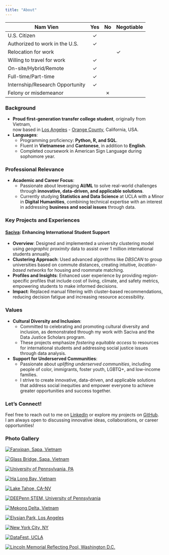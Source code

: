 ```yaml
---
title: "About"
---
```


| Nam Vien                          | Yes 	| No 	| Negotiable 	|
|---------------------------------	|:---:	|:--:	|-------------	|
| U.S. Citizen                    	|  ✓   	|    	|             	|
| Authorized to work in the U.S.  	|  ✓   	|    	|             	|
| Relocation for work               |     	|    	|   ✓          	|
| Willing to travel for work      	|  ✓   	|    	|             	|
| On-site/Hybrid/Remote           	|  ✓   	|    	|             	|
| Full-time/Part-time             	|  ✓   	|    	|             	|
| Internship/Research Opportunity 	|  ✓   	|    	|             	|
| Felony or misdemeanor             |     	|✗    	|             	|

  
### Background
- **Proud first-generation transfer college student**, originally from Vietnam,  
  now based in [Los Angeles](https://maps.app.goo.gl/S5WsAXxVuwJE7ZVh7){target="_blank"} - [Orange County](https://maps.app.goo.gl/FqpMRFZHZqRwJhdC9){target="_blank"}, California, USA.
- **Languages**:
  - Programming proficiency: **Python, R, and SQL**.
  - Fluent in **Vietnamese** and **Cantonese**, in addition to **English**. 
  - Completed coursework in American Sign Language during sophomore year.

### Professional Relevance
- **Academic and Career Focus**: 
  - Passionate about leveraging **AI/ML** to solve real-world challenges through **innovative, data-driven, and applicable solutions**.  
  - Currently studying **Statistics and Data Science** at UCLA with a Minor in **Digital Humanities**, combining technical expertise with an interest in addressing **business and social issues** through data.

### Key Projects and Experiences
#### [**Saciva**](https://namvien.netlify.app/projects/project%201/project%201){target="_blank"}: Enhancing International Student Support
- **Overview**: Designed and implemented a university clustering model using *geographic proximity* data to assist over 1 million international students annually.
- **Clustering Approach**: Used advanced algorithms like *DBSCAN* to group universities based on commute distances, creating intuitive, *location-based networks* for housing and roommate matching.
- **Profiles and Insights**: Enhanced user experience by providing region-specific profiles that include cost of living, climate, and safety metrics, empowering students to make informed decisions.
- **Impact**: Replaced manual filtering with cluster-based recommendations, reducing decision fatigue and increasing resource accessibility.

### Values
- **Cultural Diversity and Inclusion**: 
  - Committed to celebrating and promoting cultural diversity and inclusion, as demonstrated through my work with Saciva and the Data Justice Scholars program.  
  - These projects emphasize *fostering equitable access* to resources for international students and addressing social justice issues through data analysis. \
- **Support for Underserved Communities**: 
  - Passionate about *uplifting underserved communities*, including people of color, immigrants, foster youth, LGBTQ+, and low-income families.  
  - I strive to create innovative, data-driven, and applicable solutions that address social inequities and empower everyone to achieve greater opportunities and success together.

### Let’s Connect!
Feel free to reach out to me on [LinkedIn](http://www.linkedin.com/in/namvien){target="_blank"} or explore my projects on [GitHub](https://github.com/namvien94?tab=repositories){target="_blank"}.  
I am always open to discussing innovative ideas, collaborations, or career opportunities!

### Photo Gallery

::: {.grid .grid-cols-3 .gap-4}

::: {.g-col}
[![Fanxipan, Sapa, Vietnam](IMG_0322.jpeg)](IMG_0322.jpeg){target="_blank" data-title="Fanxipan, Vietnam"}
:::

::: {.g-col}
[![Glass Bridge, Sapa, Vietnam](IMG_0528.jpeg)](IMG_0528.jpeg){target="_blank" data-title="Glass Bridge, Sapa, Vietnam"}
:::

::: {.g-col}
[![University of Pennsylvania, PA](IMG_2052.JPG)](IMG_2052.JPG){target="_blank" data-title="UPenn, PA"}
:::

::: {.g-col}
[![Ha Long Bay, Vietnam](IMG_0917.jpeg)](IMG_0917.jpeg){target="_blank" data-title="Ha Long Bay, Vietnam"}
:::

::: {.g-col}
[![Lake Tahoe, CA-NV](IMG_0501.jpeg)](IMG_0501.jpeg){target="_blank" data-title="Lake Tahoe, CA-NV"}
:::

::: {.g-col}
[![DEEPenn STEM, University of Pennsylvania](DEEPennSTEM.JPEG)](DEEPennSTEM.JPEG){target="_blank" data-title="UPenn, PA"}
:::

::: {.g-col}
[![Mekong Delta, Vietnam](IMG_1299.jpeg)](IMG_1299.jpeg){target="_blank" data-title="Mekong Delta, Vietnam"}
:::

::: {.g-col}
[![Elysian Park, Los Angeles](IMG_5154_Original.jpg)](IMG_5154_Original.jpg){target="_blank" data-title="Mekong Delta, Vietnam"}
:::

::: {.g-col}
[![New York City, NY](NYC.JPG)](NYC.JPG){target="_blank" data-title="New York City"}
:::

::: {.g-col}
[![DataFest, UCLA](Datafest.JPG)](Datafest.JPG){target="_blank" data-title="DataFest"}
:::

::: {.g-col}
[![Lincoln Memorial Reflecting Pool, Washington D.C.](IMG_4699.jpeg)](IMG_4699.jpeg){target="_blank" data-title="Washington Monument"}
:::


:::
